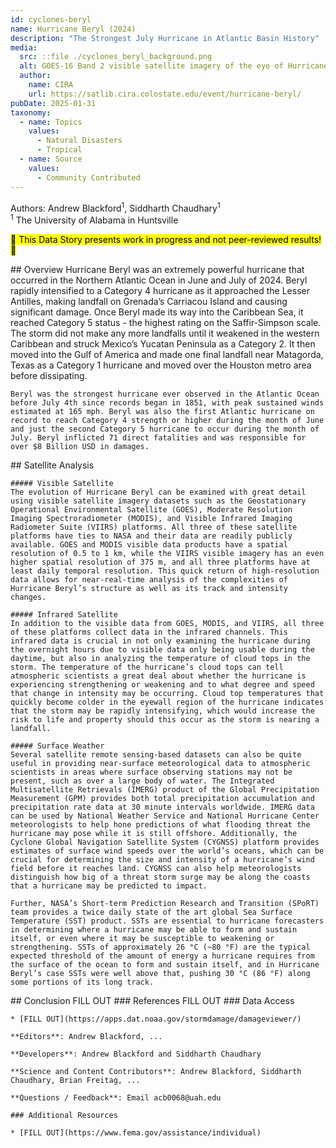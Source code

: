 ```yaml
---
id: cyclones-beryl
name: Hurricane Beryl (2024)
description: "The Strongest July Hurricane in Atlantic Basin History"
media:
  src: ::file ./cyclones_beryl_background.png
  alt: GOES-16 Band 2 visible satellite imagery of the eye of Hurricane Beryl at Category 5 intensity.
  author:
    name: CIRA
    url: https://satlib.cira.colostate.edu/event/hurricane-beryl/
pubDate: 2025-01-31
taxonomy:
  - name: Topics
    values:
      - Natural Disasters
      - Tropical
  - name: Source
    values:
      - Community Contributed
---
```


<Block>
  <Prose>

  Authors: Andrew Blackford<sup>1</sup>, Siddharth Chaudhary<sup>1</sup>\
  <sup>1</sup> The University of Alabama in Huntsville
  
  <mark>🚧 This Data Story presents work in progress and not peer-reviewed results! 🚧</mark>

  </Prose>
</Block>


<Block>
  <Prose>
    ## Overview    
    Hurricane Beryl was an extremely powerful hurricane that occurred in the Northern Atlantic Ocean in June and July of 2024. Beryl rapidly intensified to a Category 4 hurricane as it approached the Lesser Antilles, making landfall on Grenada’s Carriacou Island and causing significant damage. Once Beryl made its way into the Caribbean Sea, it reached Category 5 status - the highest rating on the Saffir-Simpson scale. The storm did not make any more landfalls until it weakened in the western Caribbean and struck Mexico’s Yucatan Peninsula as a Category 2. It then moved into the Gulf of America and made one final landfall near Matagorda, Texas as a Category 1 hurricane and moved over the Houston metro area before dissipating. 

    Beryl was the strongest hurricane ever observed in the Atlantic Ocean before July 4th since records began in 1851, with peak sustained winds estimated at 165 mph. Beryl was also the first Atlantic hurricane on record to reach Category 4 strength or higher during the month of June and just the second Category 5 hurricane to occur during the month of July. Beryl inflicted 71 direct fatalities and was responsible for over $8 Billion USD in damages. 
  </Prose>
</Block>


<Block>
  <Prose>
    ## Satellite Analysis

    ##### Visible Satellite
    The evolution of Hurricane Beryl can be examined with great detail using visible satellite imagery datasets such as the Geostationary Operational Environmental Satellite (GOES), Moderate Resolution Imaging Spectroradiometer (MODIS), and Visible Infrared Imaging Radiometer Suite (VIIRS) platforms. All three of these satellite platforms have ties to NASA and their data are readily publicly available. GOES and MODIS visible data products have a spatial resolution of 0.5 to 1 km, while the VIIRS visible imagery has an even higher spatial resolution of 375 m, and all three platforms have at least daily temporal resolution. This quick return of high-resolution data allows for near-real-time analysis of the complexities of Hurricane Beryl’s structure as well as its track and intensity changes.

    ##### Infrared Satellite
    In addition to the visible data from GOES, MODIS, and VIIRS, all three of these platforms collect data in the infrared channels. This infrared data is crucial in not only examining the hurricane during the overnight hours due to visible data only being usable during the daytime, but also in analyzing the temperature of cloud tops in the storm. The temperature of the hurricane’s cloud tops can tell atmospheric scientists a great deal about whether the hurricane is experiencing strengthening or weakening and to what degree and speed that change in intensity may be occurring. Cloud top temperatures that quickly become colder in the eyewall region of the hurricane indicates that the storm may be rapidly intensifying, which would increase the risk to life and property should this occur as the storm is nearing a landfall. 

    ##### Surface Weather
    Several satellite remote sensing-based datasets can also be quite useful in providing near-surface meteorological data to atmospheric scientists in areas where surface observing stations may not be present, such as over a large body of water. The Integrated Multisatellite Retrievals (IMERG) product of the Global Precipitation Measurement (GPM) provides both total precipitation accumulation and precipitation rate data at 30 minute intervals worldwide. IMERG data can be used by National Weather Service and National Hurricane Center meteorologists to help hone predictions of what flooding threat the hurricane may pose while it is still offshore. Additionally, the Cyclone Global Navigation Satellite System (CYGNSS) platform provides estimates of surface wind speeds over the world’s oceans, which can be crucial for determining the size and intensity of a hurricane’s wind field before it reaches land. CYGNSS can also help meteorologists distinguish how big of a threat storm surge may be along the coasts that a hurricane may be predicted to impact. 

    Further, NASA’s Short-term Prediction Research and Transition (SPoRT) team provides a twice daily state of the art global Sea Surface Temperature (SST) product. SSTs are essential to hurricane forecasters in determining where a hurricane may be able to form and sustain itself, or even where it may be susceptible to weakening or strengthening. SSTs of approximately 26 °C (~80 °F) are the typical expected threshold of the amount of energy a hurricane requires from the surface of the ocean to form and sustain itself, and in Hurricane Beryl’s case SSTs were well above that, pushing 30 °C (86 °F) along some portions of its long track. 

  </Prose>
</Block>



<Block>
  <Prose>
    ## Conclusion
    FILL OUT
  </Prose>
</Block>



<Block>
  <Prose>
    ### References
    FILL OUT
  </Prose>
</Block>

<Block>
  <Prose>
    ### Data Access

    * [FILL OUT](https://apps.dat.noaa.gov/stormdamage/damageviewer/)

  </Prose>
</Block>

<Block>
  <Prose>

    **Editors**: Andrew Blackford, ...

    **Developers**: Andrew Blackford and Siddharth Chaudhary

    **Science and Content Contributors**: Andrew Blackford, Siddharth Chaudhary, Brian Freitag, ...

    **Questions / Feedback**: Email acb0068@uah.edu

    ### Additional Resources

    * [FILL OUT](https://www.fema.gov/assistance/individual)

  </Prose>
</Block>
